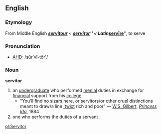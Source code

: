==English==
===Etymology===
From Middle English '''''[[servitour]]''''' < {{L.}} '''''[[servītor]]''''' < Latin '''''[[servīre]]''''', to serve

===Pronunciation===
*[[AHD]]: /sûr'vĭ-tôr'/

===Noun===
'''servitor'''
# an [[undergraduate]] who performed [[menial]] duties in exchange for [[financial]] support from his [[college]]
#*"You'll find no sizars here, or servitors/or other cruel distinctions meant to draw/a line [[betwixt|'twixt]] rich and poor" &mdash; [[Wikipedia:W. S. Gilbert|W.S. Gilbert]], ''[[Wikipedia:Princess Ida|Princess Ida]]'', 1884
#one who performs the duties of a servant

[[pl:Servitor]]